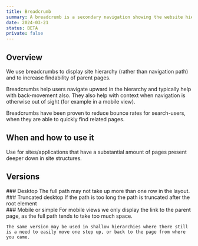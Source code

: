 ```yaml
---
title: Breadcrumb
summary: A breadcrumb is a secondary navigation showing the website hierarchy.
date: 2024-03-21
status: BETA
private: false
---
```


## Overview

We use breadcrumbs to display site hierarchy (rather than navigation path) and to increase findability of parent pages.

Breadcrumbs help users navigate upward in the hierarchy and typically help with back-movement also. They also help with context when navigation is otherwise out of sight (for example in a mobile view).

Breadcrumbs have been proven to reduce bounce rates for search-users, when they are able to quickly find related pages.

## When and how to use it
Use for sites/applications that have a substantial amount of pages present deeper down in site structures.

## Versions
<Grid columns="2" gap="s">
  <div>
    ### Desktop
    The full path may not take up more than one row in the layout.
  </div>
  <Figma node="1140-242" caption="Breadcrumb in desktop" />
</Grid>
<Grid columns="2" gap="s">
  <div>
    ### Truncated desktop
    If the path is too long the path is truncated after the root element
  </div>
  <Figma node="1147-17379" caption="Truncated breadcrumbs" />
</Grid>
<Grid columns="2" gap="s">
  <div>
    ### Mobile or simple
    For mobile views we only display the link to the parent page, as the full path tends to take too much space.

    The same version may be used in shallow hierarchies where there still is a need to easily move one step up, or back to the page from where you came.

  </div>
  <Figma node="1140-274" caption="Simplified breadcrumbs" />
</Grid>


